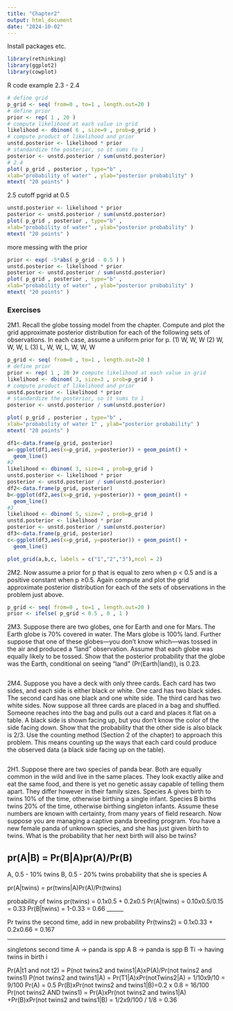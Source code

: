 ```yaml
---
title: "Chapter2"
output: html_document
date: "2024-10-02"
---
```

Install packages etc.
```r
library(rethinking)
library(ggplot2)
library(cowplot)
```


R code example 2.3 - 2.4
```r
# define grid
p_grid <- seq( from=0 , to=1 , length.out=20 )
# define prior
prior <- rep( 1 , 20 )
# compute likelihood at each value in grid
likelihood <- dbinom( 6 , size=9 , prob=p_grid )
# compute product of likelihood and prior
unstd.posterior <- likelihood * prior
# standardize the posterior, so it sums to 1
posterior <- unstd.posterior / sum(unstd.posterior)
# 2.4
plot( p_grid , posterior , type="b" ,
xlab="probability of water" , ylab="posterior probability" )
mtext( "20 points" )
```
2.5
cutoff pgrid at 0.5
```r
unstd.posterior <- likelihood * prior
posterior <- unstd.posterior / sum(unstd.posterior)
plot( p_grid , posterior , type="b" ,
xlab="probability of water" , ylab="posterior probability" )
mtext( "20 points" )

```
more messing with the prior
```r
prior <- exp( -5*abs( p_grid - 0.5 ) )
unstd.posterior <- likelihood * prior
posterior <- unstd.posterior / sum(unstd.posterior)
plot( p_grid , posterior , type="b" ,
xlab="probability of water" , ylab="posterior probability" )
mtext( "20 points" )
```

### Exercises

2M1. Recall the globe tossing model from the chapter. Compute and plot the grid approximate
posterior distribution for each of the following sets of observations. In each case, assume a uniform prior for p.
(1) W, W, W
(2) W, W, W, L
(3) L, W, W, L, W, W, W

```r
p_grid <- seq( from=0 , to=1 , length.out=20 )
# define prior
prior <- rep( 1 , 20 )# compute likelihood at each value in grid
likelihood <- dbinom( 3, size=3 , prob=p_grid )
# compute product of likelihood and prior
unstd.posterior <- likelihood * prior
# standardize the posterior, so it sums to 1
posterior <- unstd.posterior / sum(unstd.posterior)

plot( p_grid , posterior , type="b" ,
xlab="probability of water 1" , ylab="posterior probability" )
mtext( "20 points" )

df1<-data.frame(p_grid, posterior)
a<-ggplot(df1,aes(x=p_grid, y=posterior)) + geom_point() +
  geom_line()
#2
likelihood <- dbinom( 3, size=4 , prob=p_grid )
unstd.posterior <- likelihood * prior
posterior <- unstd.posterior / sum(unstd.posterior)
df2<-data.frame(p_grid, posterior)
b<-ggplot(df2,aes(x=p_grid, y=posterior)) + geom_point() +
  geom_line()
#3
likelihood <- dbinom( 5, size=7 , prob=p_grid )
unstd.posterior <- likelihood * prior
posterior <- unstd.posterior / sum(unstd.posterior)
df3<-data.frame(p_grid, posterior)
c<-ggplot(df3,aes(x=p_grid, y=posterior)) + geom_point() +
  geom_line()

plot_grid(a,b,c, labels = c("1","2","3"),ncol = 2)
```
2M2.
Now assume a prior for p that is equal to zero when p < 0.5 and is a positive constant when
p ≥0.5. Again compute and plot the grid approximate posterior distribution for each of the sets of
observations in the problem just above.
```r
p_grid <- seq( from=0 , to=1 , length.out=20 )
prior <- ifelse( p_grid < 0.5 , 0 , 1 )

```

2M3. 
Suppose there are two globes, one for Earth and one for Mars. The Earth globe is 70% covered
in water. The Mars globe is 100% land. Further suppose that one of these globes—you don’t know
which—was tossed in the air and produced a “land” observation. Assume that each globe was equally
likely to be tossed. Show that the posterior probability that the globe was the Earth, conditional on seeing “land” (Pr(Earth|land)), is 0.23.
```r

```

2M4. Suppose you have a deck with only three cards. Each card has two sides, and each side is either
black or white. One card has two black sides. The second card has one black and one white side. The
third card has two white sides. Now suppose all three cards are placed in a bag and shuffled. Someone
reaches into the bag and pulls out a card and places it flat on a table. A black side is shown facing up,
but you don’t know the color of the side facing down. Show that the probability that the other side is
also black is 2/3. Use the counting method (Section 2 of the chapter) to approach this problem. This
means counting up the ways that each card could produce the observed data (a black side facing up
on the table).

```r

```
2H1. Suppose there are two species of panda bear. Both are equally common in the wild and live
in the same places. They look exactly alike and eat the same food, and there is yet no genetic assay
capable of telling them apart. They differ however in their family sizes. Species A gives birth to twins
10% of the time, otherwise birthing a single infant. Species B births twins 20% of the time, otherwise
birthing singleton infants. Assume these numbers are known with certainty, from many years of field
research.
Now suppose you are managing a captive panda breeding program. You have a new female panda
of unknown species, and she has just given birth to twins. What is the probability that her next birth
will also be twins?

pr(A|B) = Pr(B|A)pr(A)/Pr(B)
-------
A, 0.5 - 10% twins
B, 0.5 - 20% twins
probability that she is species A

pr(A|twins) = pr(twins|A)Pr(A)/Pr(twins)

probability of twins
pr(twins) = 0.1x0.5 + 0.2x0.5
Pr(A|twins) = 0.10x0.5/0.15 = 0.33
Pr(B|twins) = 1-0.33 = 0.66
______

Pr twins the second time, add in new probability
Pr(twins2) = 0.1x0.33 + 0.2x0.66 = 0.167

_____________
singletons second time
A -> panda is spp A
B -> panda is spp B
Ti -> having twins in birth i

Pr(A|t1 and not t2) = P(not twins2 and twins1|A)xP(A)/Pr(not twins2 and twins1)
P(not twins2 and twins1|A) = Pr(T1|A)xPr(notTwins2|A) = 1/10x9/10 = 9/100
Pr(A) = 0.5
Pr(B)xPr(not twins2 and twins1|B)=0.2 x 0.8 = 16/100
Pr(not twins2 AND twins1) = Pr(A)xPr(not twins2 and twins1|A) +Pr(B)xPr(not twins2 and twins1|B)
= 1/2x9/100 / 1/8 = 0.36



